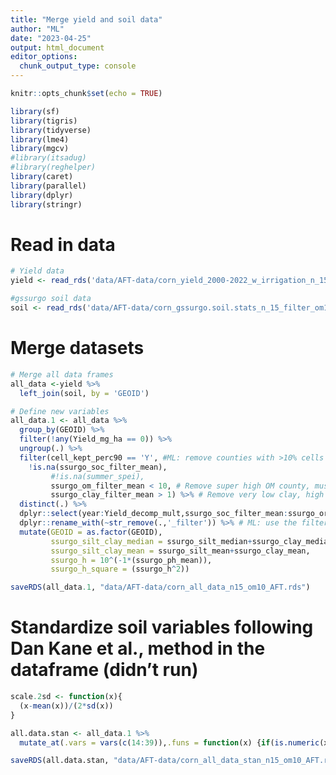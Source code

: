 ```yaml
---
title: "Merge yield and soil data"
author: "ML"
date: "2023-04-25"
output: html_document
editor_options: 
  chunk_output_type: console
---
```


```r
knitr::opts_chunk$set(echo = TRUE)

library(sf)
library(tigris)
library(tidyverse)
library(lme4)
library(mgcv)
#library(itsadug)
#library(reghelper)
library(caret)
library(parallel)
library(dplyr)
library(stringr)
```

# Read in data 

```r
# Yield data
yield <- read_rds('data/AFT-data/corn_yield_2000-2022_w_irrigation_n_15.rds')

#gssurgo soil data
soil <- read_rds('data/AFT-data/corn_gssurgo.soil.stats_n_15_filter_om10.rds')

```

# Merge datasets

```r
# Merge all data frames
all_data <-yield %>% 
  left_join(soil, by = 'GEOID') 

# Define new variables
all_data.1 <- all_data %>%
  group_by(GEOID) %>%
  filter(!any(Yield_mg_ha == 0)) %>%
  ungroup(.) %>%
  filter(cell_kept_perc90 == 'Y', #ML: remove counties with >10% cells removed due to high om
    !is.na(ssurgo_soc_filter_mean), 
         #!is.na(summer_spei), 
         ssurgo_om_filter_mean < 10, # Remove super high OM county, must be soil processing error
         ssurgo_clay_filter_mean > 1) %>% # Remove very low clay, high sand county (PINE, MN), must be soil processing error
  distinct(.) %>%
  dplyr::select(year:Yield_decomp_mult,ssurgo_soc_filter_mean:ssurgo_order_filter_mode) %>%
  dplyr::rename_with(~str_remove(.,'_filter')) %>% # ML: use the filtered data and rename
  mutate(GEOID = as.factor(GEOID),
         ssurgo_silt_clay_median = ssurgo_silt_median+ssurgo_clay_median,
         ssurgo_silt_clay_mean = ssurgo_silt_mean+ssurgo_clay_mean,
         ssurgo_h = 10^(-1*(ssurgo_ph_mean)),
         ssurgo_h_square = (ssurgo_h^2))

saveRDS(all_data.1, "data/AFT-data/corn_all_data_n15_om10_AFT.rds")

```

# Standardize soil variables following Dan Kane et al., method in the dataframe (didn't run)

```r
scale.2sd <- function(x){
  (x-mean(x))/(2*sd(x))
}

all.data.stan <- all_data.1 %>%
  mutate_at(.vars = vars(c(14:39)),.funs = function(x) {if(is.numeric(x)) as.vector(scale.2sd(x)) else x})

saveRDS(all.data.stan, "data/AFT-data/corn_all_data_stan_n15_om10_AFT.rds")

```
